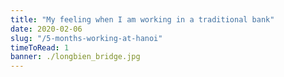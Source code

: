 ---
title: "My feeling when I am working in a traditional bank"
date: 2020-02-06
slug: "/5-months-working-at-hanoi"
timeToRead: 1
banner: ./longbien_bridge.jpg
---
